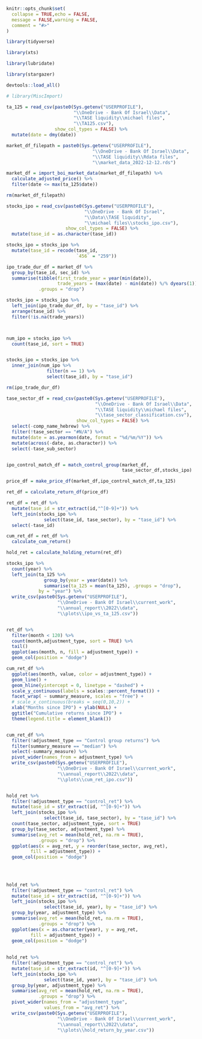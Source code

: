 
```r
knitr::opts_chunk$set(
  collapse = TRUE,echo = FALSE,
  message = FALSE,warning = FALSE,
  comment = "#>"
)
```


<!-- import_data -->


```r

library(tidyverse)

library(xts)

library(lubridate)

library(stargazer)

devtools::load_all()

# library(MiscImport)

```


```r

ta_125 = read_csv(paste0(Sys.getenv("USERPROFILE"),
                         "\\OneDrive - Bank Of Israel\\Data",
                         "\\TASE liquidity\\michael files",
                         "\\TA125.csv"),
                  show_col_types = FALSE) %>% 
  mutate(date = dmy(date))

```

```r

market_df_filepath = paste0(Sys.getenv("USERPROFILE"),
                                "\\OneDrive - Bank Of Israel\\Data",
                                "\\TASE liquidity\\Rdata files",
                                "\\market_data_2022-12-12.rds")

market_df = import_boi_market_data(market_df_filepath) %>% 
  calculate_adjusted_price() %>% 
  filter(date <= max(ta_125$date))

rm(market_df_filepath)

```

```r

stocks_ipo = read_csv(paste0(Sys.getenv("USERPROFILE"),
                             "\\OneDrive - Bank Of Israel",
                             "\\Data\\TASE liquidity",
                             "\\michael files\\stocks_ipo.csv"),
                      show_col_types = FALSE) %>% 
  mutate(tase_id = as.character(tase_id))

stocks_ipo = stocks_ipo %>% 
  mutate(tase_id = recode(tase_id,
                          `456` = "259"))

ipo_trade_dur_df = market_df %>% 
  group_by(tase_id, sec_id) %>% 
  summarise(tibble(first_trade_year = year(min(date)),
                   trade_years = (max(date) - min(date)) %/% dyears(1)),
            .groups = "drop")

stocks_ipo = stocks_ipo %>% 
  left_join(ipo_trade_dur_df, by = "tase_id") %>% 
  arrange(tase_id) %>% 
  filter(!is.na(trade_years))



num_ipo = stocks_ipo %>% 
  count(tase_id, sort = TRUE)


stocks_ipo = stocks_ipo %>% 
  inner_join(num_ipo %>% 
               filter(n == 1) %>% 
               select(tase_id), by = "tase_id")

rm(ipo_trade_dur_df)

```


<!-- Matching by sector -->


```r

tase_sector_df = read_csv(paste0(Sys.getenv("USERPROFILE"),
                                 "\\OneDrive - Bank Of Israel\\Data",
                                 "\\TASE liquidity\\michael files",
                                 "\\tase_sector_classification.csv"),
                          show_col_types = FALSE) %>% 
  select(-comp_name_hebrew) %>% 
  filter(!tase_sector == "#N/A") %>% 
  mutate(date = as.yearmon(date, format = "%d/%m/%Y")) %>% 
  mutate(across(-date, as.character)) %>% 
  select(-tase_sub_sector)


ipo_control_match_df = match_control_group(market_df,
                                           tase_sector_df,stocks_ipo)

```



```r

price_df = make_price_df(market_df,ipo_control_match_df,ta_125)


```



```r

ret_df = calculate_return_df(price_df)

ret_df = ret_df %>% 
  mutate(tase_id = str_extract(id,"^[0-9]+")) %>% 
  left_join(stocks_ipo %>% 
              select(tase_id, tase_sector), by = "tase_id") %>% 
  select(-tase_id)

cum_ret_df = ret_df %>% 
  calculate_cum_return()

```


```r

hold_ret = calculate_holding_return(ret_df)

```


```r

stocks_ipo %>% 
  count(year) %>% 
  left_join(ta_125 %>% 
              group_by(year = year(date)) %>% 
              summarise(ta_125 = mean(ta_125), .groups = "drop"),
            by = "year") %>% 
  write_csv(paste0(Sys.getenv("USERPROFILE"),
                   "\\OneDrive - Bank Of Israel\\current_work",
                   "\\annual_report\\2022\\data",
                   "\\plots\\ipo_vs_ta_125.csv"))



```


```r

ret_df %>% 
  filter(month < 120) %>% 
  count(month,adjustment_type, sort = TRUE) %>%
  tail()
  ggplot(aes(month, n, fill = adjustment_type)) + 
  geom_col(position = "dodge")

```


```r

cum_ret_df %>% 
  ggplot(aes(month, value, color = adjustment_type)) +
  geom_line() +
  geom_hline(yintercept = 0, linetype = "dashed") +
  scale_y_continuous(labels = scales::percent_format()) +
  facet_wrap( ~ summary_measure, scales = "free") +
  # scale_x_continuous(breaks = seq(0,10,2)) +
  xlab("Months since IPO") + ylab(NULL) +
  ggtitle("Cumulative returns since IPO") +
  theme(legend.title = element_blank())


cum_ret_df %>% 
  filter(!adjustment_type == "Control group returns") %>% 
  filter(summary_measure == "median") %>% 
  select(-summary_measure) %>% 
  pivot_wider(names_from = adjustment_type) %>% 
  write_csv(paste0(Sys.getenv("USERPROFILE"),
                   "\\OneDrive - Bank Of Israel\\current_work",
                   "\\annual_report\\2022\\data",
                   "\\plots\\cum_ret_ipo.csv"))



```



```r

hold_ret %>% 
  filter(!adjustment_type == "control_ret") %>% 
  mutate(tase_id = str_extract(id, "^[0-9]+")) %>% 
  left_join(stocks_ipo %>% 
              select(tase_id, tase_sector), by = "tase_id") %>% 
  count(tase_sector, adjustment_type, sort = TRUE)
  group_by(tase_sector, adjustment_type) %>% 
  summarise(avg_ret = mean(hold_ret, na.rm = TRUE),
            .groups = "drop") %>% 
  ggplot(aes(x = avg_ret, y = reorder(tase_sector, avg_ret),
         fill = adjustment_type)) + 
  geom_col(position = "dodge")
  
 
 
```


```r

hold_ret %>% 
  filter(!adjustment_type == "control_ret") %>% 
  mutate(tase_id = str_extract(id, "^[0-9]+")) %>% 
  left_join(stocks_ipo %>% 
              select(tase_id, year), by = "tase_id") %>% 
  group_by(year, adjustment_type) %>% 
  summarise(avg_ret = mean(hold_ret, na.rm = TRUE),
            .groups = "drop") %>% 
  ggplot(aes(x = as.character(year), y = avg_ret,
         fill = adjustment_type)) + 
  geom_col(position = "dodge")
  
 
hold_ret %>% 
  filter(!adjustment_type == "control_ret") %>% 
  mutate(tase_id = str_extract(id, "^[0-9]+")) %>% 
  left_join(stocks_ipo %>% 
              select(tase_id, year), by = "tase_id") %>% 
  group_by(year, adjustment_type) %>% 
  summarise(avg_ret = mean(hold_ret, na.rm = TRUE),
            .groups = "drop") %>% 
  pivot_wider(names_from = "adjustment_type",
              values_from = "avg_ret") %>% 
  write_csv(paste0(Sys.getenv("USERPROFILE"),
                   "\\OneDrive - Bank Of Israel\\current_work",
                   "\\annual_report\\2022\\data",
                   "\\plots\\hold_return_by_year.csv"))
  

 
```

